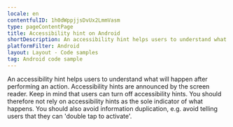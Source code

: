 ```yaml
---
locale: en
contentfulID: 1h0dWppjjsDvUx2LmmVasm
type: pageContentPage
title: Accessibility hint on Android
shortDescription: An accessibility hint helps users to understand what will happen after performing an action.
platformFilter: Android
layout: Layout - Code samples
tag: Android code sample
---
```


An accessibility hint helps users to understand what will happen after performing an action. Accessibility hints are announced by the screen reader. Keep in mind that users can turn off accessibility hints. You should therefore not rely on accessibility hints as the sole indicator of what happens. You should also avoid information duplication, e.g. avoid telling users that they can 'double tap to activate'.

<CodeSample id="accessibility-hint" locale="en" platform="android" />
